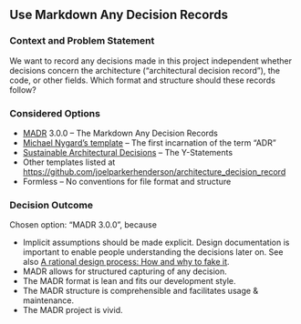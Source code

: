## Use Markdown Any Decision Records

### Context and Problem Statement

We want to record any decisions made in this project independent whether decisions concern the architecture ("architectural decision record"), the code, or other fields.
Which format and structure should these records follow?

### Considered Options

* [MADR](https://adr.github.io/madr/) 3.0.0 – The Markdown Any Decision Records
* [Michael Nygard's template](http://thinkrelevance.com/blog/2011/11/15/documenting-architecture-decisions) – The first incarnation of the term "ADR"
* [Sustainable Architectural Decisions](https://www.infoq.com/articles/sustainable-architectural-design-decisions) – The Y-Statements
* Other templates listed at <https://github.com/joelparkerhenderson/architecture_decision_record>
* Formless – No conventions for file format and structure

### Decision Outcome

Chosen option: "MADR 3.0.0", because

* Implicit assumptions should be made explicit.
  Design documentation is important to enable people understanding the decisions later on.
  See also [A rational design process: How and why to fake it](https://doi.org/10.1109/TSE.1986.6312940).
* MADR allows for structured capturing of any decision.
* The MADR format is lean and fits our development style.
* The MADR structure is comprehensible and facilitates usage & maintenance.
* The MADR project is vivid.

